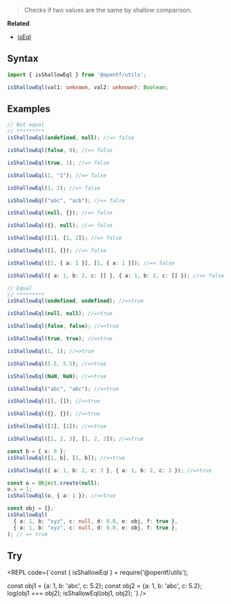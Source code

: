 
> Checks if two values are the same by shallow comparison.

**Related**
 - [isEql](/Common/isEql)


## Syntax

```ts
import { isShallowEql } from '@opentf/utils';

isShallowEql(val1: unknown, val2: unknown): Boolean;
```

## Examples

```ts
// Not equal
// *********
isShallowEql(undefined, null); //=> false

isShallowEql(false, 0); //=> false

isShallowEql(true, 1); //=> false

isShallowEql(1, "1"); //=> false

isShallowEql(1, 2); //=> false

isShallowEql("abc", "acb"); //=> false

isShallowEql(null, {}); //=> false

isShallowEql({}, null); //=> false

isShallowEql([1], [1, 2]); //=> false

isShallowEql([], {}); //=> false

isShallowEql([1, { a: 1 }], [1, { a: 1 }]); //=> false

isShallowEql({ a: 1, b: 2, c: [] }, { a: 1, b: 2, c: [] }); //=> false

// Equal
// *********
isShallowEql(undefined, undefined); //=>true

isShallowEql(null, null); //=>true

isShallowEql(false, false); //=>true

isShallowEql(true, true); //=>true

isShallowEql(1, 1); //=>true

isShallowEql(5.5, 5.5); //=>true

isShallowEql(NaN, NaN); //=>true

isShallowEql("abc", "abc"); //=>true

isShallowEql([], []); //=>true

isShallowEql({}, {}); //=>true

isShallowEql([1], [1]); //=>true

isShallowEql([1, 2, 3], [1, 2, 3]); //=>true

const b = { x: 0 };
isShallowEql([1, b], [1, b]); //=>true

isShallowEql({ a: 1, b: 2, c: 3 }, { a: 1, b: 2, c: 3 }); //=>true

const o = Object.create(null);
o.a = 1;
isShallowEql(o, { a: 1 }); //=>true

const obj = {};
isShallowEql(
  { a: 1, b: "xyz", c: null, d: 8.0, e: obj, f: true },
  { a: 1, b: "xyz", c: null, d: 8.0, e: obj, f: true },
); // => true
```

## Try

<REPL code={`const { isShallowEql } = require('@opentf/utils');

const obj1 = {a: 1, b: 'abc', c: 5.2};
const obj2 = {a: 1, b: 'abc', c: 5.2};
log(obj1 === obj2);
isShallowEql(obj1, obj2);
`} />